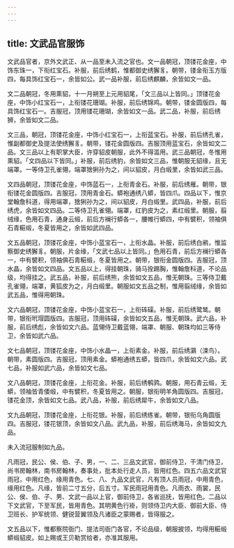 ```yaml
---
---
---
```

title: 文武品官服饰
---



文武品官者，京外文武正、从一品至未入流之官也。文一品朝冠，顶镂花金座，中饰东珠一，下衔红宝石。补服，前后绣鹤，惟都御史绣獬豸。朝带，镂金衔玉方版四，每具饰红宝石一，余皆如公。武一品补服，前后绣麒麟，余皆如文一品。

文二品朝冠，冬用熏貂，十一月朔至上元用貂尾，「文三品以上皆同。」顶镂花金座，中饰小红宝石一，上衔镂花珊瑚。补服，前后绣锦鸡。朝带，镂金圆版四，每具饰红宝石一。吉服冠，顶用镂花珊瑚，余皆如文一品。武二品，补服，前后绣狮，余皆如文二品。

文三品，朝冠，顶镂花金座，中饰小红宝石一，上衔蓝宝石。补服，前后绣孔雀，惟副都御史及提法使绣獬豸。朝带，镂花金圆版四。吉服顶用蓝宝石，余皆如文二品。文三品以上有职掌大臣，许穿貂皮朝服，此外不得滥用。武三品朝冠，冬惟用熏貂。「文四品以下皆同。」补服，前后绣豹，余皆如文三品，惟朝服无貂缘，且无端罩。一等侍卫孔雀翎，端罩猞猁孙为之，间以貂皮，月白缎里，余皆如武三品。

文四品朝冠，顶镂花金座，中饰蓝石一，上衔青金石。补服，前后绣雁。朝带，银衔镂花金圆版四。吉服冠，顶用青金石。蟒袍通绣八蟒，皆四爪。四品以下，惟京堂翰詹科道，得用端罩，猞猁孙为之，间以貂皮，月白缎里。武四品，补服，前后绣虎，余皆如文四品。二等侍卫孔雀翎。端罩，红豹皮为之，素红缎里。朝服，翦绒缘，色用石青，通身云缎，前后方襕行蟒各一，腰帷行蟒四，中有襞积，领袖俱石青糚缎，冬夏皆用之，余皆如武四品。

文五品朝冠，顶镂花金座，中饰小蓝宝石一，上衔水晶。补服，前后绣白鹇，惟监察御史绣獬豸。朝服，片金缘，「文武七品以上皆同。」色用石青，前后方襕行蟒各一，中有襞积，领袖俱石青糚缎，冬夏皆用之。朝带，银衔金圆版四。吉服冠，顶水晶，余皆如文四品。文五品以上，得挂朝珠，骑马拴踢胸，惟翰詹科道，不论品级，均得挂之。武五品，补服，前后绣熊，余皆如文五品，惟无朝珠。三等侍卫戴孔雀翎，端罩，黄狐皮为之，月白缎里。朝服如文五品之制，惟用翦绒缘，余皆如武五品，惟得用朝珠。

文六品朝冠，顶镂花金座，中饰小蓝宝石一，上衔砗磲。补服，前后绣鹭鸶。朝带，银衔玳瑁圆版四。吉服冠，顶用砗磲，余皆如文五品，惟无朝珠。武六品，补服，前后绣彪，余皆如文六品。蓝翎侍卫戴蓝翎，端罩、朝服、朝珠均如三等侍卫，余皆如武六品。

文七品朝冠，顶镂花金座，中饰小水晶一，上衔素金。补服，前后绣鸂（涑鸟）。朝带，素圆版四。吉服冠，顶用素金。蟒袍通绣五蟒，皆四爪，余皆如文六品。武七品，补服如武六品，余皆如文七品。

文八品朝冠，顶镂花金座，上衔花金。补服，前后绣鹌鹑。朝服，用石青云缎，无蟒，领袖皆青倭缎，中有襞积，冬夏皆用之。朝服，银衔明羊角圆版四。吉服冠，镂花金顶，余皆如文七品。武八品，补服，前后绣犀牛，余皆如文八品。

文九品朝冠，顶镂花金座，上衔花银。补服，前后绣练雀。朝带，银衔乌角圆版四。吉服冠，镂花银顶，余皆如文八品。武九品，补服，前后绣海马，余皆如文九品。

未入流冠服制如九品。

凡雨冠，民公、侯、伯、子、男，一、二、三品文武官，御前侍卫，干清门侍卫，尚书房翰林，南书房翰林，奏事处，批本处行走人员，皆用红色。四五六品文武官雨冠，中用红色，缘用青色。七、八、九品文武官，凡有顶人员雨冠，中用青色，缘用红色。凡缘，皆前二寸五分，后五寸。军民雨冠用青色。凡雨衣、雨裳，民公、侯、伯、子、男、文武一品以上官，御前侍卫，各省巡抚，皆用红色。二品以下文武官，下至军民，皆用青色。其明黄色行褂，则领侍卫内大臣、御前大臣、侍卫班长、护军统领、健锐营翼领及凡诸臣之蒙赐者，皆得服之。

文五品以下，惟都察院衙门、提法司衙门各官，不论品级，朝服披领，均得用糚缎蟒缎貂皮。如上赐或王贝勒赏给者，亦准其服用。